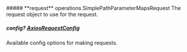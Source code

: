 
<Collapsible>
    ##### **request** operations.SimplePathParameterMapsRequest
    The request object to use for the request.
    <Collapsible.Break/>
    <SimplePathParameterMapsRequest/>
</Collapsible>

##### **config?** [AxiosRequestConfig](https://axios-http.com/docs/req_config)
Available config options for making requests.

